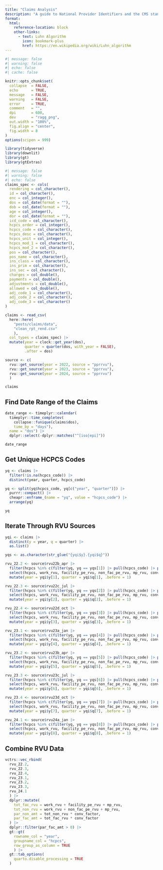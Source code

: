 ```yaml
---
title: "Claims Analysis"
description: "A guide to National Provider Identifiers and the CMS standard for NPI validation."
format:
  html:
    reference-location: block
    other-links:
      - text: Luhn Algorithm
        icon: bookmark-plus
        href: https://en.wikipedia.org/wiki/Luhn_algorithm
---
```


```r
#| message: false
#| warning: false
#| echo: false
#| cache: false

knitr::opts_chunk$set(
  collapse  = FALSE,
  echo      = TRUE, 
  message   = FALSE, 
  warning   = FALSE,
  error     = TRUE,
  comment   = "",
  dpi       = 600, 
  dev       = "ragg_png",
  out.width = "100%",
  fig.align = "center",
  fig.width = 8
)
options(scipen = 999)

library(tidyverse)
library(downlit)
library(gt)
library(gtExtras)
```

```r
#| message: false
#| warning: false
#| echo: false
claims_spec <- cols(
  rendering = col_character(),
  id = col_character(),
  enc = col_integer(),
  dos = col_date(format = ""),
  dob = col_date(format = ""),
  age = col_integer(),
  dor = col_date(format = ""),
  icd_code = col_character(),
  hcpcs_order = col_integer(),
  hcpcs_code = col_character(),
  hcpcs_desc = col_character(),
  hcpcs_unit = col_integer(),
  hcpcs_mod_1 = col_character(),
  hcpcs_mod_2 = col_character(),
  pos = col_character(),
  pos_name = col_character(),
  ins_class = col_character(),
  ins_prim = col_character(),
  ins_sec = col_character(),
  charges = col_double(),
  payments = col_double(),
  adjustments = col_double(),
  allowed = col_double(),
  adj_code_1 = col_character(),
  adj_code_2 = col_character(),
  adj_code_3 = col_character()
)

claims <- read_csv(
  here::here(
    "posts/claims/data", 
    "clean_rpt_rend.csv"
    ), 
  col_types = claims_spec) |> 
  mutate(year = clock::get_year(dos),
         quarter = quarter(dos, with_year = FALSE),
         .after = dos)

source <- c(
  rvu::get_source(year = 2022, source = "pprrvu"),
  rvu::get_source(year = 2023, source = "pprrvu"),
  rvu::get_source(year = 2024, source = "pprrvu")
  )
```


```r
claims
```


## Find Date Range of the Claims

```r
date_range <- timeplyr::calendar(
  timeplyr::time_completev(
    collapse::funique(claims$dos), 
    time_by = "days"), 
  name = "dos") |> 
  dplyr::select(-dplyr::matches("^[iso|epi]"))

date_range
```

## Get Unique HCPCS Codes

```r
yq <- claims |> 
  filter(!is.na(hcpcs_code)) |> 
  distinct(year, quarter, hcpcs_code)

yq <- split(yq$hcpcs_code, yq[c("year", "quarter")]) |> 
  purrr::compact() |> 
  cheapr::enframe_(name = "yq", value = "hcpcs_code") |> 
  arrange(yq)

yq
```


## Iterate Through RVU Sources

```r
yqi <- claims |> 
  distinct(y = year, q = quarter) |> 
  as.list()

yqs <- as.character(str_glue("{yqi$y}.{yqi$q}"))
```


```r
rvu_22.2 <- source$rvu22b_apr |> 
  filter(hcpcs %in% c(filter(yq, yq == yqs[1]) |> pull(hcpcs_code) |> pluck(1))) |> 
  select(hcpcs, work_rvu, facility_pe_rvu, non_fac_pe_rvu, mp_rvu, conv_factor) |> 
  mutate(year = yqi$y[1], quarter = yqi$q[1], .before = 1)
```


```r
rvu_22.3 <- source$rvu22c_jul |> 
  filter(hcpcs %in% c(filter(yq, yq == yqs[2]) |> pull(hcpcs_code) |> pluck(1))) |> 
  select(hcpcs, work_rvu, facility_pe_rvu, non_fac_pe_rvu, mp_rvu, conv_factor) |> 
  mutate(year = yqi$y[2], quarter = yqi$q[2], .before = 1)
```


```r
rvu_22.4 <- source$rvu22d_oct |> 
  filter(hcpcs %in% c(filter(yq, yq == yqs[3]) |> pull(hcpcs_code) |> pluck(1))) |> 
  select(hcpcs, work_rvu, facility_pe_rvu, non_fac_pe_rvu, mp_rvu, conv_factor) |> 
  mutate(year = yqi$y[3], quarter = yqi$q[3], .before = 1)
```


```r
rvu_23.1 <- source$rvu23a_jan |> 
  filter(hcpcs %in% c(filter(yq, yq == yqs[4]) |> pull(hcpcs_code) |> pluck(1))) |> 
  select(hcpcs, work_rvu, facility_pe_rvu, non_fac_pe_rvu, mp_rvu, conv_factor) |> 
  mutate(year = yqi$y[4], quarter = yqi$q[4], .before = 1)
```


```r
rvu_23.2 <- source$rvu23b_apr |> 
  filter(hcpcs %in% c(filter(yq, yq == yqs[5]) |> pull(hcpcs_code) |> pluck(1))) |> 
  select(hcpcs, work_rvu, facility_pe_rvu, non_fac_pe_rvu, mp_rvu, conv_factor) |> 
  mutate(year = yqi$y[5], quarter = yqi$q[5], .before = 1)
```


```r
rvu_23.3 <- source$rvu23c_jul |> 
  filter(hcpcs %in% c(filter(yq, yq == yqs[6]) |> pull(hcpcs_code) |> pluck(1))) |> 
  select(hcpcs, work_rvu, facility_pe_rvu, non_fac_pe_rvu, mp_rvu, conv_factor) |> 
  mutate(year = yqi$y[6], quarter = yqi$q[6], .before = 1)
```


```r
rvu_23.4 <- source$rvu23d_oct |> 
  filter(hcpcs %in% c(filter(yq, yq == yqs[7]) |> pull(hcpcs_code) |> pluck(1))) |> 
  select(hcpcs, work_rvu, facility_pe_rvu, non_fac_pe_rvu, mp_rvu, conv_factor) |> 
  mutate(year = yqi$y[7], quarter = yqi$q[7], .before = 1)
```


```r
rvu_24.1 <- source$rvu24a_jan |> 
  filter(hcpcs %in% c(filter(yq, yq == yqs[8]) |> pull(hcpcs_code) |> pluck(1))) |> 
  select(hcpcs, work_rvu, facility_pe_rvu, non_fac_pe_rvu, mp_rvu, conv_factor) |> 
  mutate(year = yqi$y[8], quarter = yqi$q[8], .before = 1)
```


## Combine RVU Data

```r
vctrs::vec_rbind(
  rvu_22.2,
  rvu_22.3,
  rvu_22.4,
  rvu_23.1,
  rvu_23.2,
  rvu_23.3,
  rvu_24.1
  ) |> 
  dplyr::mutate(
    tot_fac_rvu = work_rvu + facility_pe_rvu + mp_rvu,
    tot_non_rvu = work_rvu + non_fac_pe_rvu + mp_rvu,
    par_non_amt = tot_non_rvu * conv_factor,
    par_fac_amt = tot_fac_rvu * conv_factor
  ) |> 
  dplyr::filter(par_fac_amt > 0) |> 
  gt::gt(
    rowname_col = "year", 
    groupname_col = "hcpcs",
    row_group_as_column = TRUE
    ) |> 
  gt::tab_options(
    quarto.disable_processing = TRUE
  )
```


